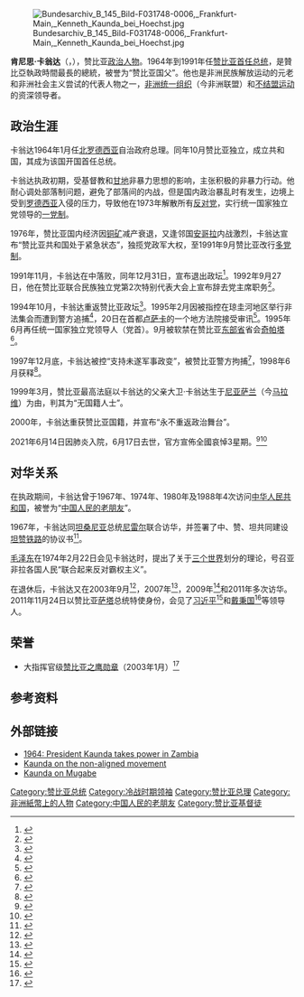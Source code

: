 {{Infobox officeholder
|name= 肯尼思·卡翁达
|nationality= {{flag|赞比亚}}
|image=2020_Kenneth_Kaunda_(cropped).jpg
|caption=肯尼思·卡翁达，2020
|order= [[赞比亚总统|赞比亚总统]]
|term_start=1964年10月24日
|term_end=1991年11月2日
|predecessor=
|successor=[[弗雷德里克·奇卢巴|弗雷德里克·奇卢巴]]
|order2= [[不结盟运动|不结盟运动秘书长]]
|term_start2=1970年9月8日
|term_end2=1973年9月5日
|predecessor2=[[贾迈勒·阿卜杜-纳赛尔|贾迈勒·阿卜杜-纳赛尔]]
|successor2=[[胡阿里·布邁丁|胡阿里·布邁丁]]
|birth_date={{Birth date|1924|4|28}}
|birth_place= {{flag|Northern Rhodesia}}[[欽薩利|欽薩利]]
|death_date={{death date and age|2021|6|17|1924|4|28}}
|death_place={{ZAM}}[[卢萨卡|卢萨卡]]
|resting_place ={{ZAM}}[[卢萨卡|卢萨卡]]{{link-en|使館公園總統陵園|Embassy Park Presidential Burial}}
|spouse=贝蒂·卡翁达
|party={{tsl|en|United National Independence Party|联合民族独立党}}
|profession=[[教师|教师]]
|vicepresident=
|religion= [[長老宗|長老宗]]
}}
[[File:Bundesarchiv_B_145_Bild-F031748-0006,_Frankfurt-Main,_Kenneth_Kaunda_bei_Hoechst.jpg|thumb]]

'''肯尼思·卡翁达'''（{{lang-en|Kenneth David Kaunda}}，{{bd|1924年|4月28日|2021年|6月17日|catIdx=K}}），赞比亚[[政治人物|政治人物]]。1964年到1991年任[[赞比亚|赞比亚]][[赞比亚总统|首任总统]]，是贊比亞執政時間最長的總統，被誉为“赞比亚国父”。他也是非洲民族解放运动的元老和非洲社会主义尝试的代表人物之一，[[非洲统一组织|非洲统一组织]]（今非洲联盟）和[[不结盟运动|不结盟运动]]的资深领导者。

== 政治生涯 ==
卡翁达1964年1月任[[北罗德西亚|北罗德西亚]]自治政府总理。同年10月赞比亚独立，成立共和国，其成为该国开国首任总统。

卡翁达执政初期，受基督教和[[甘地|甘地]]非暴力思想的影响，主张积极的非暴力行动。他耐心调处部落制问题，避免了部落间的内战，但是国内政治暴乱时有发生，边境上受到[[罗德西亚|罗德西亚]]入侵的压力，导致他在1973年解散所有[[反对党|反对党]]，实行统一国家独立党领导的[[一党制|一党制]]。

1976年，赞比亚国内经济因[[铜矿|铜矿]]减产衰退，又逢邻国[[安哥拉|安哥拉]]内战激烈，卡翁达宣布“赞比亚共和国处于紧急状态”，独揽党政军大权，至1991年9月赞比亚改行[[多党制|多党制]]。

1991年11月，卡翁达在{{le|1991年贊比亞大選|1991 Zambian general election|赞比亚首次多党总统选举}}中落败，同年12月31日，宣布退出政坛<ref>{{cite news |title=卡翁达宣布将退出政界 |work=人民日报 |date=1992年1月2日 |page=第6版}}</ref>。1992年9月27日，他在赞比亚联合民族独立党第2次特别代表大会上宣布辞去党主席职务<ref>{{cite news |title=卡翁达辞去联合民族独立党主席 |work=人民日报 |date=1992年9月29日 |page=第6版}}</ref>。

1994年10月，卡翁达重返赞比亚政坛<ref>{{cite news |title=赞前总统卡翁达重返政界 |work=人民日报 |date=1994年10月31日 |page=第6版}}</ref>。1995年2月因被指控在琼圭河地区举行非法集会而遭到警方追捕<ref>{{cite news |title=赞警方追捕前总统卡翁达 |work=人民日报 |date=1995年2月19日 |page=第6版}}</ref>，20日在首都[[卢萨卡|卢萨卡]]的一个地方法院接受审讯<ref>{{cite news |title=赞前总统卡翁达受审 |work=人民日报 |date=1995年2月21日 |page=第6版}}</ref>。1995年6月再任统一国家独立党领导人（党首）。9月被软禁在赞比亚[[东方省_(赞比亚)|东部省]]省会[[奇帕塔|奇帕塔]]<ref>{{cite news |title=赞比亚前总统卡翁达被软禁 |work=人民日报 |date=1995年9月22日 |page=第6版}}</ref>。

1997年12月底，卡翁达被控“支持未遂军事政变”，被赞比亚警方拘捕<ref>{{cite news |author1=王能标|author2=荣守俊 |title=赞比亚前总统卡翁达被捕 |work=人民日报 |date=1997年12月26日 |page=第6版 |quote=赞比亚联合民族独立党负责宣传和新闻的副书记契坦巴拉25日证实，赞比亚前总统、该党领导人卡翁达25日早晨被警方逮捕，现关押在卢萨卡的卡姆瓦拉拘留所。}}</ref>，1998年6月获释<ref>{{cite news |title=赞比亚前总统卡翁达获释 |work=人民日报 |date=1998年6月2日 |page=第6版}}</ref>。

1999年3月，赞比亚最高法庭以卡翁达的父亲大卫·卡翁达生于[[尼亚萨兰|尼亚萨兰]]（今[[马拉维|马拉维]]）为由，判其为“无国籍人士”。

2000年，卡翁达重获赞比亚国籍，并宣布“永不重返政治舞台”。

2021年6月14日因肺炎入院，6月17日去世，官方宣佈全國哀悼3星期。<ref>{{cite news |url=https://p.dw.com/p/3v6qZ |title=Zambia's founding father, Kenneth Kaunda, dies at 97 |website=DW |date=2021-06-17}}</ref><ref>{{Cite web|title=赞比亚开国总统卡翁达因病逝世|url=http://www.xinhuanet.com/2021-06/18/c_1127573388.htm|access-date=2021-06-17|author=赵宇鹏|date=2021-06-18|work=新华网|publisher=[[新华社|新华社]]|language=zh|archive-date=2021-06-18|archive-url=https://web.archive.org/web/20210618045327/http://www.xinhuanet.com/2021-06/18/c_1127573388.htm|dead-url=no}}</ref>

== 对华关系 ==
在执政期间，卡翁达曾于1967年、1974年、1980年及1988年4次访问[[中华人民共和国|中华人民共和国]]，被誉为“[[中国人民的老朋友|中国人民的老朋友]]”。

1967年，卡翁达同[[坦桑尼亚|坦桑尼亚]]总统[[尼雷尔|尼雷尔]]联合访华，并签署了中、赞、坦共同建设[[坦赞铁路|坦赞铁路]]的协议书<ref>{{cite news |title=周恩来总理卡翁达总统继续会谈中赞两国政府签订经济技术协定 |work=人民日报 |date=1967年6月24日 |page=第1版}}</ref>。

[[毛泽东|毛泽东]]在1974年2月22日会见卡翁达时，提出了关于[[三个世界|三个世界]]划分的理论，号召亚非拉各国人民“联合起来反对霸权主义”。

在退休后，卡翁达又在2003年9月<ref>{{cite news |title=贾庆林会见赞比亚前总统卡翁达 |work=人民日报 |date=2003年9月4日 |page=第1版}}</ref>，2007年<ref>{{cite news |title=胡锦涛会见赞比亚前总统卡翁达 |work=人民日报 |date=2007年2月5日 |page=第1版}}</ref>，2009年<ref>{{cite news |author=杨讴 |title=贾庆林会见赞比亚前总统卡翁达 |work=人民日报 |date=2009年11月14日 |page=第4版}}</ref>和2011年多次访华。2011年11月24日以赞比亚[[迈克尔·萨塔|萨塔]]总统特使身份，会见了[[习近平|习近平]]<ref>{{cite news |title=习近平会见赞比亚前总统卡翁达 |url=https://www.fmprc.gov.cn/web/gjhdq_676201/gj_676203/fz_677316/1206_678698/xgxw_678704/t881036.shtml |agency=[[新华社|新华社]] |date=2011年11月24日 |accessdate=2019年7月21日 |archive-date=2019年7月21日 |archive-url=https://web.archive.org/web/20190721154419/https://www.fmprc.gov.cn/web/gjhdq_676201/gj_676203/fz_677316/1206_678698/xgxw_678704/t881036.shtml |dead-url=no }}</ref>和[[戴秉国|戴秉国]]<ref>{{cite news |title=戴秉国会见赞比亚前总统卡翁达 |url=http://news.cntv.cn/20111124/113657.shtml |agency=中国新闻网 |date=2011年11月24日 |accessdate=2019年7月21日 |archive-date=2019年7月21日 |archive-url=https://web.archive.org/web/20190721154418/http://news.cntv.cn/20111124/113657.shtml |dead-url=no }}</ref>等领导人。

==荣誉==
*大指挥官级[[赞比亚之鹰勋章|赞比亚之鹰勋章]]（2003年1月）<ref>{{cite news |title=近访卡翁达（名人访谈） |work=[[人民日报|人民日报]] |date=2003年9月12日 |page=第15版}}</ref>
==参考资料==
{{Reflist|2}}

==外部链接==
*[http://news.bbc.co.uk/onthisday/hi/dates/stories/october/25/newsid_2658000/2658325.stm 1964: President Kaunda takes power in Zambia]{{WebCite|url=https://www.webcitation.org/6GrrAUtC3?url=http://news.bbc.co.uk/onthisday/hi/dates/stories/october/25/newsid_2658000/2658325.stm |date=20130525013309 |dateformat=iso }}
* [http://books.google.com/books?id=WlaLuBO-YBMC&pg=PA12&dq=%22kenneth+D.+kaunda%22&hl=en Kaunda on the non-aligned movement] {{Wayback|url=http://books.google.com/books?id=WlaLuBO-YBMC&pg=PA12&dq=%22kenneth+D.+kaunda%22&hl=en |date=20210506234402 }}
*[http://news.bbc.co.uk/2/hi/africa/6728015.stm Kaunda on Mugabe] {{Wayback|url=http://news.bbc.co.uk/2/hi/africa/6728015.stm |date=20210411032258 }}
{{S-start}}
{{S-off}}
{{Succession box|title=[[赞比亚总统|赞比亚总统]]|before=首任|after=[[弗雷德里克·齊盧巴|弗雷德里克·齊盧巴]]|years=1964–1991}}
{{S-end}}

{{赞比亚总统}}
{{冷戰相關人物}}
{{Authority control}}
{{DEFAULTSORT:Kaunda, Kenneth David}}
[[Category:赞比亚总统|Category:赞比亚总统]]
[[Category:冷战时期领袖|Category:冷战时期领袖]]
[[Category:赞比亚总理|Category:赞比亚总理]]
[[Category:非洲紙幣上的人物|Category:非洲紙幣上的人物]]
[[Category:中国人民的老朋友|Category:中国人民的老朋友]]
[[Category:赞比亚基督徒|Category:赞比亚基督徒]]
